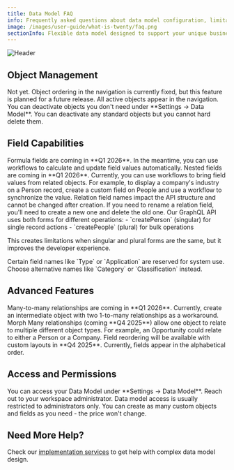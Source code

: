 ```yaml
---
title: Data Model FAQ
info: Frequently asked questions about data model configuration, limitations, and upcoming features.
image: /images/user-guide/what-is-twenty/faq.png
sectionInfo: Flexible data model designed to support your unique business processes
---
```

<Frame>
  <img src="/images/user-guide/what-is-twenty/faq.png" alt="Header" />
</Frame>

## Object Management

<AccordionGroup>
<Accordion title="Can I reorder objects in the left navigation bar?">
Not yet. Object ordering in the navigation is currently fixed, but this feature is planned for a future release.
</Accordion>

<Accordion title="Can I hide objects from the left navigation bar?">
All active objects appear in the navigation. You can deactivate objects you don't need under **Settings → Data Model**.
</Accordion>

<Accordion title="Can I delete standard objects (People, Companies, etc.)?">
You can deactivate any standard objects but you cannot hard delete them.
</Accordion>
</AccordionGroup>

## Field Capabilities

<AccordionGroup>
<Accordion title="Can I create formula fields?">
Formula fields are coming in **Q1 2026**. In the meantime, you can use workflows to calculate and update field values automatically.
</Accordion>

<Accordion title="Can I have nested fields in my objects?">
Nested fields are coming in **Q1 2026**. Currently, you can use workflows to bring field values from related objects. For example, to display a company's industry on a Person record, create a custom field on People and use a workflow to synchronize the value.
</Accordion>

<Accordion title="Why can't I update relation field names?">
Relation field names impact the API structure and cannot be changed after creation. If you need to rename a relation field, you'll need to create a new one and delete the old one.
</Accordion>

<Accordion title="Why do I need different singular and plural names?">
Our GraphQL API uses both forms for different operations:
- `createPerson` (singular) for single record actions
- `createPeople` (plural) for bulk operations

This creates limitations when singular and plural forms are the same, but it improves the developer experience.
</Accordion>

<Accordion title="Why are some field names protected?">
Certain field names like `Type` or `Application` are reserved for system use. Choose alternative names like `Category` or `Classification` instead.
</Accordion>
</AccordionGroup>

## Advanced Features

<AccordionGroup>
<Accordion title="Can I create many-to-many relationships?">
Many-to-many relationships are coming in **Q1 2026**. Currently, create an intermediate object with two 1-to-many relationships as a workaround.
</Accordion>

<Accordion title="What are Morph Many relationships?">
Morph Many relationships (coming **Q4 2025**) allow one object to relate to multiple different object types. For example, an Opportunity could relate to either a Person or a Company.
</Accordion>

<Accordion title="Can I reorder fields in objects?">
Field reordering will be available with custom layouts in **Q4 2025**. Currently, fields appear in the alphabetical order.
</Accordion>
</AccordionGroup>

## Access and Permissions

<AccordionGroup>
<Accordion title="Where can I see and edit my data model?">
You can access your Data Model under **Settings → Data Model**.
</Accordion>

<Accordion title="Why can't I see the Data Model under Settings?">
Reach out to your workspace administrator. Data model access is usually restricted to administrators only.
</Accordion>

<Accordion title="How many custom objects or fields can I create?">
You can create as many custom objects and fields as you need - the price won't change.
</Accordion>
</AccordionGroup>

## Need More Help?

Check our [implementation services](/user-guide/getting-started/implementation-services) to get help with complex data model design.


